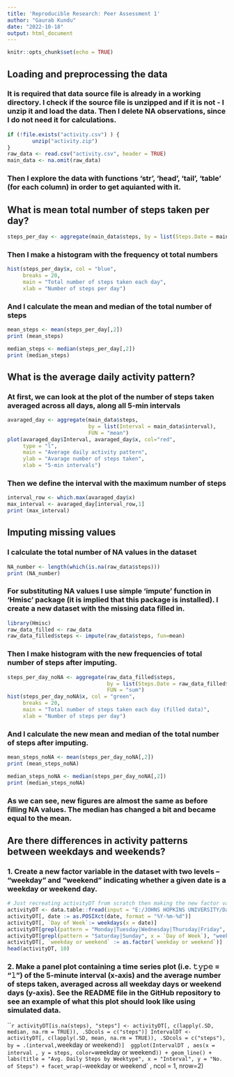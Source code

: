 ```yaml
---
title: 'Reproducible Research: Peer Assessment 1'
author: "Gaurab Kundu"
date: "2022-10-18"
output: html_document
---
```


```r
knitr::opts_chunk$set(echo = TRUE)
```

## Loading and preprocessing the data

### It is required that data source file is already in a working directory. I check if the source file is unzipped and if it is not - I unzip it and load the data. Then I delete NA observations, since I do not need it for calculations.

```r
if (!file.exists("activity.csv") ) {
        unzip("activity.zip")
}
raw_data <- read.csv("activity.csv", header = TRUE)
main_data <- na.omit(raw_data)
```

### Then I explore the data with functions ‘str’, ‘head’, ‘tail’, ‘table’ (for each column) in order to get aquianted with it.

## What is mean total number of steps taken per day?

```r
steps_per_day <- aggregate(main_data$steps, by = list(Steps.Date = main_data$date), FUN = "sum")
```

### Then I make a histogram with the frequency ot total numbers

```r
hist(steps_per_day$x, col = "blue", 
     breaks = 20,
     main = "Total number of steps taken each day",
     xlab = "Number of steps per day")
```

### And I calculate the mean and median of the total number of steps

```r
mean_steps <- mean(steps_per_day[,2])
print (mean_steps)
```

```r
median_steps <- median(steps_per_day[,2])
print (median_steps)
```

## What is the average daily activity pattern?

### At first, we can look at the plot of the number of steps taken averaged across all days, along all 5-min intervals

```r
avaraged_day <- aggregate(main_data$steps, 
                          by = list(Interval = main_data$interval), 
                          FUN = "mean")
plot(avaraged_day$Interval, avaraged_day$x, col="red",
     type = "l", 
     main = "Average daily activity pattern", 
     ylab = "Avarage number of steps taken", 
     xlab = "5-min intervals")
```

### Then we define the interval with the maximum number of steps

```r
interval_row <- which.max(avaraged_day$x)
max_interval <- avaraged_day[interval_row,1]
print (max_interval)
```

## Imputing missing values

### I calculate the total number of NA values in the dataset

```r
NA_number <- length(which(is.na(raw_data$steps)))
print (NA_number)
```

### For substituting NA values I use simple ‘impute’ function in ‘Hmisc’ package (it is implied that this package is installed). I create a new dataset with the missing data filled in.

```r
library(Hmisc)
raw_data_filled <- raw_data
raw_data_filled$steps <- impute(raw_data$steps, fun=mean)
```

### Then I make histogram with the new frequencies of total number of steps after imputing.

```r
steps_per_day_noNA <- aggregate(raw_data_filled$steps, 
                                by = list(Steps.Date = raw_data_filled$date), 
                                FUN = "sum")
hist(steps_per_day_noNA$x, col = "green", 
     breaks = 20,
     main = "Total number of steps taken each day (filled data)",
     xlab = "Number of steps per day")
```

### And I calculate the new mean and median of the total number of steps after imputing.

```r
mean_steps_noNA <- mean(steps_per_day_noNA[,2])
print (mean_steps_noNA)
```

```r
median_steps_noNA <- median(steps_per_day_noNA[,2])
print (median_steps_noNA)
```

### As we can see, new figures are almost the same as before filling NA values. The median has changed a bit and became equal to the mean.

## Are there differences in activity patterns between weekdays and weekends?

### 1. Create a new factor variable in the dataset with two levels – “weekday” and “weekend” indicating whether a given date is a weekday or weekend day.

```r
# Just recreating activityDT from scratch then making the new factor variable. (No need to, just want to be clear on what the entire process is.) 
activityDT <- data.table::fread(input = "E:/JOHNS HOPKINS UNIVERSITY/Data Science Specialization/5 Reproducible Research/Week 2/RepData_PeerAssessment1/activity.csv")
activityDT[, date := as.POSIXct(date, format = "%Y-%m-%d")]
activityDT[, `Day of Week`:= weekdays(x = date)]
activityDT[grepl(pattern = "Monday|Tuesday|Wednesday|Thursday|Friday", x = `Day of Week`), "weekday or weekend"] <- "weekday"
activityDT[grepl(pattern = "Saturday|Sunday", x = `Day of Week`), "weekday or weekend"] <- "weekend"
activityDT[, `weekday or weekend` := as.factor(`weekday or weekend`)]
head(activityDT, 10)
```

### 2. Make a panel plot containing a time series plot (i.e. 𝚝𝚢𝚙𝚎 = "𝚕") of the 5-minute interval (x-axis) and the average number of steps taken, averaged across all weekday days or weekend days (y-axis). See the README file in the GitHub repository to see an example of what this plot should look like using simulated data.

```r
activityDT[is.na(steps), "steps"] <- activityDT[, c(lapply(.SD, median, na.rm = TRUE)), .SDcols = c("steps")]
IntervalDT <- activityDT[, c(lapply(.SD, mean, na.rm = TRUE)), .SDcols = c("steps"), by = .(interval, `weekday or weekend`)] 
ggplot(IntervalDT , aes(x = interval , y = steps, color=`weekday or weekend`)) + geom_line() + labs(title = "Avg. Daily Steps by Weektype", x = "Interval", y = "No. of Steps") + facet_wrap(~`weekday or weekend` , ncol = 1, nrow=2)


